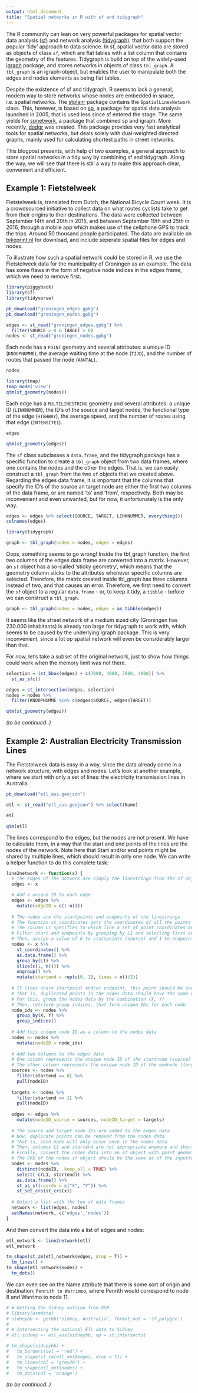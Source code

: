 ```yaml
---
output: html_document
title: "Spatial networks in R with sf and tidygraph"
---
```


The R community can lean on very powerful packages for spatial vector data analysis ([sf](https://github.com/r-spatial/sf)) and network analysis ([tidygraph](https://github.com/thomasp85/tidygraph)), that both support the popular 'tidy' approach to data science. In sf, spatial vector data are stored as objects of class `sf`, which are flat tables with a list column that contains the geometry of the features. Tidygraph is build on top of the widely-used [igraph](https://github.com/igraph/igraph) package, and stores networks in objects of class `tbl_graph`. A `tbl_graph` is an igraph-object, but enables the user to manipulate both the edges and nodes elements as being flat tables.

Despite the existence of sf and tidygraph, R seems to lack a general, modern way to store networks whose nodes are embedded in space, i.e. spatial networks. The [stplanr](https://github.com/ropensci/stplanr) package contains the `SpatialLinesNetwork` class. This, however, is based on [sp](https://github.com/edzer/sp/), a package for spatial data analysis launched in 2005, that is used less since sf entered the stage. The same yields for [spnetwork](https://github.com/edzer/spnetwork), a package that combined sp and igraph. More recently, [dodgr](https://github.com/ATFutures/dodgr) was created. This package provides very fast analytical tools for spatial networks, but deals solely with dual-weighted directed graphs, mainly used for calculating shortest paths in street networks.

This blogpost presents, with help of two examples, a general approach to store spatial networks in a tidy way by combining sf and tidygraph. Along the way, we will see that there is still a way to make this approach clear, convenient and efficient.

## Example 1: Fietstelweek

Fietstelweek is, translated from Dutch, the National Bicycle Count week. It is a crowdsourced initiative to collect data on what routes cyclists take to get from their origins to their destinations. The data were collected between September 14th and 20th in 2015, and between September 19th and 25th in 2016, through a mobile app which makes use of the cellphone GPS to track the trips. Around 50 thousand people participated. The data are available on [bikeprint.nl](http://www.bikeprint.nl/fietstelweek/) for download, and include seperate spatial files for edges and nodes.

To illustrate how such a spatial network could be stored in R, we use the Fietstelweek data for the municipality of Groningen as an example. The data has some flaws in the form of negative node indices in the edges frame, which we need to remove first.

```r
library(piggyback)
library(sf)
library(tidyverse)

pb_download("groningen_edges.gpkg")
pb_download("groningen_nodes.gpkg")

edges <- st_read("groningen_edges.gpkg") %>% 
  filter(SOURCE > 0 & TARGET > 0)
nodes <- st_read("groningen_nodes.gpkg")
```

Each node has a `POINT` geometry and several attributes: a unique ID (`KNOOPNUMME`), the average waiting time at the node (`TIJD`), and the number of routes that passed the node (`AANTAL`). 

```r
nodes
```

```r
library(tmap)
tmap_mode('view')
qtm(st_geometry(nodes))
```

Each edge has a `MULTILINESTRING` geometry and several attributes: a unique ID (`LINKNUMMER`), the ID's of the source and target nodes, the functional type of the edge (`HIGHWAY`), the average speed, and the number of routes using that edge (`INTENSITEI`).

```r
edges
```

```r
qtm(st_geometry(edges))
```

The `sf` class subclasses a `data.frame`, and the tidygraph package has a specific function to create a `tbl_graph` object from two data frames, where one contains the nodes and the other the edges. That is, we can easily construct a `tbl_graph` from the two `sf` objects that we created above. Regarding the edges data frame, it is important that the columns that specify the ID's of the source an target node are either the first two columns of the data frame, or are named 'to' and 'from', respectively. Both may be inconvenient and even unwanted, but for now, it unfortunately is the only way.

```r
edges <- edges %>% select(SOURCE, TARGET, LINKNUMMER, everything())
colnames(edges)
```

```r
library(tidygraph)

graph <- tbl_graph(nodes = nodes, edges = edges)
```

Oops, something seems to go wrong! Inside the tbl_graph function, the first two columns of the edges data frame are converted into a matrix. However, an `sf` object has a so-called 'sticky geometry', which means that the geometry column sticks to the attributes whenever specific columns are selected. Therefore, the matrix created inside tbl_graph has three columns instead of two, and that causes an error. Therefore, we first need to convert the `sf` object to a regular `data.frame` - or, to keep it tidy, a `tibble` - before we can construct a `tbl_graph`.

```r
graph <- tbl_graph(nodes = nodes, edges = as_tibble(edges))
``` 

It seems like the street network of a medium sized city (Groningen has 230.000 inhabitants) is already too large for tidygraph to work with, which seems to be caused by the underlying igraph package. This is very inconvenient, since a lot op spatial network will even be considerably larger than that.

For now, let's take a subset of the original network, just to show how things could work when the memory limit was not there. 

```r
selection = (st_bbox(edges) + c(7000, 4000, 7000, 4000)) %>%
  st_as_sfc()

edges = st_intersection(edges, selection)
nodes = nodes %>%
  filter(KNOOPNUMME %in% c(edges$SOURCE, edges$TARGET))
```

```r
qtm(st_geometry(edges))
```

*(to be continued..)*

## Example 2: Australian Electricity Transmission Lines

The Fietstelweek data is easy in a way, since the data already come in a network structure, with edges and nodes. Let's look at another example, where we start with only a set of lines: the electricity transmission lines in Australia.

```r
pb_download("etl_aus.geojson")
```

```r
etl <- st_read("etl_aus.geojson") %>% select(Name)
```

```r
etl
```

```r
qtm(etl)
```

The lines correspond to the edges, but the nodes are not present. We have to calculate them, in a way that the start and end points of the lines are the nodes of the network. Note here that Start and/or end points might be shared by multiple lines, which should result in only one node. We can write a helper function to do this complete task:

```r
line2network <- function(x) {
  # The edges of the network are simply the linestrings from the sf object
  edges <- x

  # Add a unique ID to each edge
  edges <- edges %>%
    mutate(edgeID = c(1:n()))
  
  # The nodes are the startpoints and endpoints of the linestrings
  # The function st_coordinates gets the coordinates of all the points of a line
  # The column L1 specifies to which line a set of point coordinates belongs
  # Filter start and endpoints by grouping by L1 and selecting first and last entry of each group
  # Then, assign a value of 0 to startpoints (source) and 1 to endpoints (target)
  nodes <- x %>%
    st_coordinates() %>%
    as.data.frame() %>%
    group_by(L1) %>%
    slice(c(1, n())) %>%
    ungroup() %>%
    mutate(startend = rep(c(0, 1), times = n()/2))
  
  # If lines share startpoint and/or endpoint, this point should be one single node
  # That is, duplicated points in the nodes data should have the same unique node ID
  # For this, group the nodes data by the combination (X, Y)
  # Then, retrieve group indices, that form unique IDs for each node
  node_ids <- nodes %>%
    group_by(X, Y) %>%
    group_indices()
  
  # Add this unique node ID as a column to the nodes data
  nodes <- nodes %>%
    mutate(nodeID = node_ids)
  
  # Add two columns to the edges data
  # One column represents the unique node ID of the startnode (source) of each edge
  # The other column represents the unique node ID of the endnode (target) of each edge
  sources <- nodes %>%
    filter(startend == 0) %>%
    pull(nodeID)
  
  targets <- nodes %>%
    filter(startend == 1) %>%
    pull(nodeID)
  
  edges <- edges %>%
    mutate(nodeID_source = sources, nodeID_target = targets)
  
  # The source and target node IDs are added to the edges data
  # Now, duplicate points can be removed from the nodes data
  # That is, each node will only occur once in the nodes data
  # Then, columns L1 and startend are not appropriate anymore and should be removed
  # Finally, convert the nodes data into an sf object with point geometry
  # The CRS of the nodes sf object should be the same as of the inputted sf object
  nodes <- nodes %>%
    distinct(nodeID, .keep_all = TRUE) %>%
    select(-c(L1, startend)) %>%
    as.data.frame() %>%
    st_as_sf(coords = c("X", "Y")) %>%
    st_set_crs(st_crs(x))
  
  # Output a list with the two sf data frames
  network <- list(edges, nodes)
  setNames(network, c('edges','nodes'))
}
```

And then convert the data into a list of edges and nodes:

```r
etl_network <- line2network(etl)
etl_network
```

```r
tm_shape(st_zm(etl_network$edges, drop = T)) +
  tm_lines() +
tm_shape(etl_network$nodes) +
  tm_dots()
```

We can even see on the Name attribute that there is some sort of origin and destination: `Penrith to Warrimoo`, where Penrith would correspond to node 8 and Warrimo to node 11. 

```r
# # Getting the Sidney outline from OSM
# library(osmdata)
# sidneybb <- getbb('Sidney, Australia', format_out = 'sf_polygon')
# 
# # Intersecting the national ETL data to Sidney
# etl_sidney <- etl_aus[sidneybb, op = st_intersects]
```

```r
# tm_shape(sidneybb) +
#   tm_borders(col = 'red') +
#   tm_shape(st_zm(etl_net$edges, drop = T)) +
#   tm_lines(col = 'grey30') +
#   tm_shape(etl_net$nodes) +
#   tm_dots(col = 'orange')
```

*(to be continued..)*